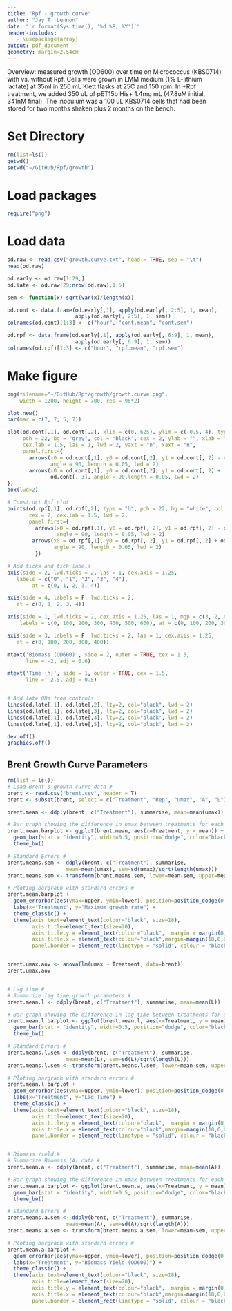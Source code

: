 ```yaml
---
title: "Rpf - growth curve"
author: "Jay T. Lennon"
date: "`r format(Sys.time(), '%d %B, %Y')`"
header-includes:
   - \usepackage{array}
output: pdf_document
geometry: margin=2.54cm
---
```


Overview: measured growth (OD600) over time on Micrococcus (KBS0714) with vs. without Rpf. Cells were grown in LMM medium (1% L-lithium lactate) at 35ml in 250 mL Klett flasks at 25C and 150 rpm. In +Rpf treatment, we added 350 uL of pET15b His+ 1.4mg mL (47.8uM initial, 341nM final). The inoculum was a 100 uL KBS0714 cells that had been stored for two months shaken plus 2 months on the bench.

# Set Directory
```r
rm(list=ls())
getwd()
setwd("~/GitHub/Rpf/growth")
```

# Load packages
```r
require("png")
```

# Load data
```r
od.raw <- read.csv("growth.curve.txt", head = TRUE, sep = "\t")
head(od.raw)

od.early <- od.raw[1:29,]
od.late <- od.raw[29:nrow(od.raw),1:5]

sem <- function(x) sqrt(var(x)/length(x))

od.cont <- data.frame(od.early[,1], apply(od.early[, 2:5], 1, mean), 
                      apply(od.early[, 2:5], 1, sem))
colnames(od.cont)[1:3] <- c("hour", "cont.mean", "cont.sem")

od.rpf <- data.frame(od.early[,1], apply(od.early[, 6:9], 1, mean), 
                      apply(od.early[, 6:9], 1, sem))
colnames(od.rpf)[1:3] <- c("hour", "rpf.mean", "rpf.sem")
```

# Make figure
```r
png(filename="~/GitHub/Rpf/growth/growth.curve.png",
    width = 1200, height = 700, res = 96*2)

plot.new()
par(mar = c(7, 7, 5, 7))

plot(od.cont[,1], od.cont[,2], xlim = c(0, 625), ylim = c(-0.5, 4), type = "b", 
     pch = 22, bg = "grey", col = "black", cex = 2, ylab = "", xlab = "", 
     cex.lab = 1.5, las = 1, lwd = 2, yaxt = "n", xaxt = "n",
     panel.first={
       arrows(x0 = od.cont[,1], y0 = od.cont[,2], y1 = od.cont[, 2] - od.cont[, 3],
              angle = 90, length = 0.05, lwd = 2)
       arrows(x0 = od.cont[,1], y0 = od.cont[,2], y1 = od.cont[, 2] + 
              od.cont[, 3], angle = 90,length = 0.05, lwd = 2)
})
box(lwd=2)

# Construct Rpf plot
points(od.rpf[,1], od.rpf[,2], type = "b", pch = 22, bg = "white", col = "black",
       cex = 2, cex.lab = 1.5, lwd = 2,
       panel.first={
         arrows(x0 = od.rpf[,1], y0 = od.rpf[, 2], y1 = od.rpf[, 2] - od.rpf[, 3], 
                angle = 90, length = 0.05, lwd = 2)
        arrows(x0 = od.rpf[,1], y0 = od.rpf[, 2], y1 = od.rpf[, 2] + od.rpf[, 3], 
               angle = 90, length = 0.05, lwd = 2)
         })

# Add ticks and tick labels
axis(side = 2, lwd.ticks = 2, las = 1, cex.axis = 1.25, 
   labels = c("0", "1", "2", "3", "4"), 
        at = c(0, 1, 2, 3, 4))

axis(side = 4, labels = F, lwd.ticks = 2, 
   at = c(0, 1, 2, 3, 4))

axis(side = 1, lwd.ticks = 2, cex.axis = 1.25, las = 1, mgp = c(3, 2, 0),
    labels = c(0, 100, 200, 300, 400, 500, 600), at = c(0, 100, 200, 300, 400, 500, 600))

axis(side = 3, labels = F, lwd.ticks = 2, las = 1, cex.axis = 1.25, 
   at = c(0, 100, 200, 300, 400))

mtext('Biomass (OD600)', side = 2, outer = TRUE, cex = 1.5, 
      line = -2, adj = 0.6)

mtext('Time (h)', side = 1, outer = TRUE, cex = 1.5, 
      line = -2.5, adj = 0.5)


# Add late ODs from controls
lines(od.late[,1], od.late[,2], lty=2, col="black", lwd = 2)
lines(od.late[,1], od.late[,3], lty=2, col="black", lwd = 2)
lines(od.late[,1], od.late[,4], lty=2, col="black", lwd = 2)
lines(od.late[,1], od.late[,5], lty=2, col="black", lwd = 2)

dev.off()
graphics.off()
```


## Brent Growth Curve Parameters ##

```r
rm(list = ls())
# Load Brent's growth curve data # 
brent <- read.csv("brent.csv", header = T)
brent <- subset(brent, select = c("Treatment", "Rep", "umax", "A", "L"))

brent.mean <- ddply(brent, c("Treatment"), summarise, mean=mean(umax))

# Bar graph showing the difference in umax between treatments for each strain # 
brent.mean.barplot <- ggplot(brent.mean, aes(x=Treatment, y = mean)) + 
  geom_bar(stat = "identity", width=0.5, position="dodge", color="black", size=1.25, fill="white") +
  theme_bw()  

# Standard Errors # 
brent.means.sem <- ddply(brent, c("Treatment"), summarise,
                   mean=mean(umax), sem=sd(umax)/sqrt(length(umax)))
brent.means.sem <- transform(brent.means.sem, lower=mean-sem, upper=mean+sem)

# Ploting bargraph with standard errors # 
brent.mean.barplot + 
  geom_errorbar(aes(ymax=upper, ymin=lower), position=position_dodge(0.9), width=0.15, data=brent.means.sem)  +
  labs(x="Treatment", y="Maximum growth rate") +
  theme_classic() +
  theme(axis.text=element_text(colour="black", size=18),
        axis.title=element_text(size=20),
        axis.title.y = element_text(colour="black",  margin = margin(0,25,0,0)),
        axis.title.x = element_text(colour="black",margin=margin(18,0,0,0)),
        panel.border = element_rect(linetype = "solid", colour = "black", size=2, fill=NA))


brent.umax.aov <- anova(lm(umax ~ Treatment, data=brent))
brent.umax.aov 


# Lag time #
# Summarize lag time growth parameters # 
brent.mean.l <- ddply(brent, c("Treatment"), summarise, mean=mean(L))

# Bar graph showing the difference in lag time between treatments for each strain # 
brent.mean.l.barplot <- ggplot(brent.mean.l, aes(x=Treatment, y = mean)) + 
  geom_bar(stat = "identity", width=0.5, position="dodge", color="black", size=1.25, fill="white") +
  theme_bw()  

# Standard Errors # 
brent.means.l.sem <- ddply(brent, c("Treatment"), summarise,
                   mean=mean(L), sem=sd(L)/sqrt(length(L)))
brent.means.l.sem <- transform(brent.means.l.sem, lower=mean-sem, upper=mean+sem)

# Ploting bargraph with standard errors # 
brent.mean.l.barplot + 
  geom_errorbar(aes(ymax=upper, ymin=lower), position=position_dodge(0.9), width=0.15, data=brent.means.l.sem)  +
  labs(x="Treatment", y="Lag Time") +
  theme_classic() +
  theme(axis.text=element_text(colour="black", size=18),
        axis.title=element_text(size=20),
        axis.title.y = element_text(colour="black",  margin = margin(0,25,0,0)),
        axis.title.x = element_text(colour="black",margin=margin(18,0,0,0)),
        panel.border = element_rect(linetype = "solid", colour = "black", size=2, fill=NA))


# Biomass Yield #
# Summarize Biomass (A) data # 
brent.mean.a <- ddply(brent, c("Treatment"), summarise, mean=mean(A))

# Bar graph showing the difference in umax between treatments for each strain # 
brent.mean.a.barplot <- ggplot(brent.mean.a, aes(x=Treatment, y = mean)) + 
  geom_bar(stat = "identity", width=0.5, position="dodge", color="black", size=1.25, fill="white") +
  theme_bw()  

# Standard Errors # 
brent.means.a.sem <- ddply(brent, c("Treatment"), summarise,
                   mean=mean(A), sem=sd(A)/sqrt(length(A)))
brent.means.a.sem <- transform(brent.means.a.sem, lower=mean-sem, upper=mean+sem)

# Ploting bargraph with standard errors # 
brent.mean.a.barplot + 
  geom_errorbar(aes(ymax=upper, ymin=lower), position=position_dodge(0.9), width=0.15, data=brent.means.a.sem)  +
  labs(x="Treatment", y="Biomass Yield (OD600)") +
  theme_classic() +
  theme(axis.text=element_text(colour="black", size=18),
        axis.title=element_text(size=20),
        axis.title.y = element_text(colour="black",  margin = margin(0,25,0,0)),
        axis.title.x = element_text(colour="black",margin=margin(18,0,0,0)),
        panel.border = element_rect(linetype = "solid", colour = "black", size=2, fill=NA))

```



